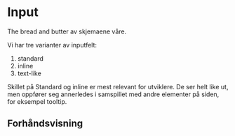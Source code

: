 
<Meta of={InputStories} />

# Input

The bread and butter av skjemaene våre.

Vi har tre varianter av inputfelt:

1. standard
2. inline
3. text-like

Skillet på Standard og inline er mest relevant for utviklere. De ser helt like ut, men oppfører seg annerledes i samspillet med andre elementer på siden, for eksempel tooltip.

## Forhåndsvisning

<Canvas of={InputStories.Standard} />
<Controls of={InputStories.Standard} />
